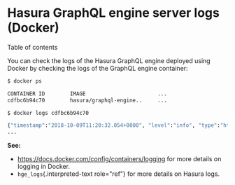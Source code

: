 
Hasura GraphQL engine server logs (Docker)
==========================================

Table of contents

You can check the logs of the Hasura GraphQL engine deployed using
Docker by checking the logs of the GraphQL engine container:

```bash
$ docker ps

CONTAINER ID        IMAGE                       ...
cdfbc6b94c70        hasura/graphql-engine..     ...

$ docker logs cdfbc6b94c70

{"timestamp":"2018-10-09T11:20:32.054+0000", "level":"info", "type":"http-log", "detail":{"status":200, "query_hash":"01640c6dd131826cff44308111ed40d7fbd1cbed", "http_version":"HTTP/1.1", "query_execution_time":3.0177627e-2, "request_id":null, "url":"/v1/graphql", "user":{"x-hasura-role":"admin"}, "ip":"127.0.0.1", "response_size":209329, "method":"POST", "detail":null}}
...
```

**See:**

-   <https://docs.docker.com/config/containers/logging> for more details
    on logging in Docker.
-   `hge_logs`{.interpreted-text role="ref"} for more details on Hasura
    logs.
